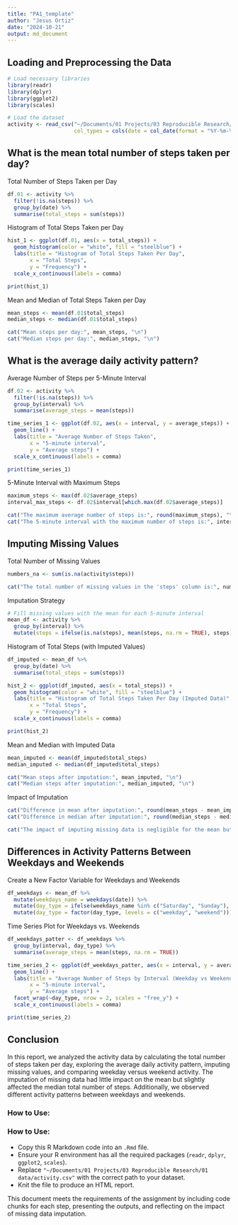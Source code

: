 ```yaml
---
title: "PA1_template"
author: "Jesus Ortiz"
date: "2024-10-21"
output: md_document
---
```


## Loading and Preprocessing the Data

```r
# Load necessary libraries
library(readr)
library(dplyr)
library(ggplot2)
library(scales)

# Load the dataset
activity <- read_csv("~/Documents/01 Projects/03 Reproducible Research/01 data/activity.csv", 
                     col_types = cols(date = col_date(format = "%Y-%m-%d")))

```

## What is the mean total number of steps taken per day?

Total Number of Steps Taken per Day

```r
df.01 <- activity %>%
  filter(!is.na(steps)) %>%
  group_by(date) %>%
  summarise(total_steps = sum(steps))

```

Histogram of Total Steps Taken per Day

```r
hist_1 <- ggplot(df.01, aes(x = total_steps)) +
  geom_histogram(color = "white", fill = "steelblue") +
  labs(title = "Histogram of Total Steps Taken Per Day",
       x = "Total Steps",
       y = "Frequency") +
  scale_x_continuous(labels = comma)

print(hist_1)

```

Mean and Median of Total Steps Taken per Day

```r
mean_steps <- mean(df.01$total_steps)
median_steps <- median(df.01$total_steps)

cat("Mean steps per day:", mean_steps, "\n")
cat("Median steps per day:", median_steps, "\n")

```

## What is the average daily activity pattern?

Average Number of Steps per 5-Minute Interval

```r
df.02 <- activity %>%
  filter(!is.na(steps)) %>%
  group_by(interval) %>%
  summarise(average_steps = mean(steps))

time_series_1 <- ggplot(df.02, aes(x = interval, y = average_steps)) +
  geom_line() + 
  labs(title = "Average Number of Steps Taken",
       x = "5-minute interval",
       y = "Average steps") +
  scale_x_continuous(labels = comma)

print(time_series_1)

```

5-Minute Interval with Maximum Steps

```r
maximum_steps <- max(df.02$average_steps)
interval_max_steps <- df.02$interval[which.max(df.02$average_steps)]

cat("The maximum average number of steps is:", round(maximum_steps), "\n")
cat("The 5-minute interval with the maximum number of steps is:", interval_max_steps, "\n")

```

## Imputing Missing Values

Total Number of Missing Values

```r
numbers_na <- sum(is.na(activity$steps))

cat("The total number of missing values in the 'steps' column is:", numbers_na, "\n")

```

Imputation Strategy

```r
# Fill missing values with the mean for each 5-minute interval
mean_df <- activity %>%
  group_by(interval) %>%
  mutate(steps = ifelse(is.na(steps), mean(steps, na.rm = TRUE), steps))

```

Histogram of Total Steps (with Imputed Values)

```r
df_imputed <- mean_df %>%
  group_by(date) %>%
  summarise(total_steps = sum(steps))

hist_2 <- ggplot(df_imputed, aes(x = total_steps)) +
  geom_histogram(color = "white", fill = "steelblue") +
  labs(title = "Histogram of Total Steps Taken Per Day (Imputed Data)",
       x = "Total Steps",
       y = "Frequency") +
  scale_x_continuous(labels = comma)

print(hist_2)

```

Mean and Median with Imputed Data

```r
mean_imputed <- mean(df_imputed$total_steps)
median_imputed <- median(df_imputed$total_steps)

cat("Mean steps after imputation:", mean_imputed, "\n")
cat("Median steps after imputation:", median_imputed, "\n")

```

Impact of Imputation

```r
cat("Difference in mean after imputation:", round(mean_steps - mean_imputed), "\n")
cat("Difference in median after imputation:", round(median_steps - median_imputed), "\n")

cat("The impact of imputing missing data is negligible for the mean but slightly affects the median.")

```

## Differences in Activity Patterns Between Weekdays and Weekends

Create a New Factor Variable for Weekdays and Weekends

```r
df_weekdays <- mean_df %>%
  mutate(weekdays_name = weekdays(date)) %>%
  mutate(day_type = ifelse(weekdays_name %in% c("Saturday", "Sunday"), "weekend", "weekday")) %>%
  mutate(day_type = factor(day_type, levels = c("weekday", "weekend")))

```

Time Series Plot for Weekdays vs. Weekends
```r
df_weekdays_patter <- df_weekdays %>%
  group_by(interval, day_type) %>%
  summarise(average_steps = mean(steps, na.rm = TRUE))

time_series_2 <- ggplot(df_weekdays_patter, aes(x = interval, y = average_steps, color = day_type)) +
  geom_line() +
  labs(title = "Average Number of Steps by Interval (Weekday vs Weekend)",
       x = "5-minute interval",
       y = "Average steps") +
  facet_wrap(~day_type, nrow = 2, scales = "free_y") +
  scale_x_continuous(labels = comma)

print(time_series_2)

```

## Conclusion

In this report, we analyzed the activity data by calculating the total number of steps taken per day, exploring the average daily activity pattern, imputing missing values, and comparing weekday versus weekend activity. The imputation of missing data had little impact on the mean but slightly affected the median total number of steps. Additionally, we observed different activity patterns between weekdays and weekends.

### How to Use:


### How to Use:
- Copy this R Markdown code into an `.Rmd` file.
- Ensure your R environment has all the required packages (`readr`, `dplyr`, `ggplot2`, `scales`).
- Replace `"~/Documents/01 Projects/03 Reproducible Research/01 data/activity.csv"` with the correct path to your dataset.
- Knit the file to produce an HTML report.

This document meets the requirements of the assignment by including code chunks for each step, presenting the outputs, and reflecting on the impact of missing data imputation.
